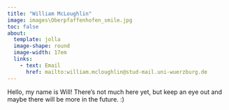 ```yaml
---
title: "William McLoughlin"
image: images\Oberpfaffenhofen_smile.jpg
toc: false
about: 
  template: jolla
  image-shape: round
  image-width: 17em
  links:
    - text: Email
      href: mailto:william.mcloughlin@stud-mail.uni-wuerzburg.de
---
```

Hello, my name is Will! There's not much here yet, but keep an eye out and maybe there will be more in the future. :)